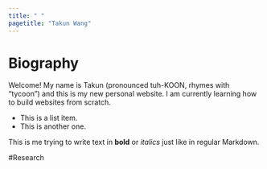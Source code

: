 ```yaml
---
title: " "
pagetitle: "Takun Wang"
---
```


# Biography

Welcome! My name is Takun (pronounced tuh-KOON, rhymes with “tycoon”) and this is my new personal website. I am currently learning how to build websites from scratch.

* This is a list item.
* This is another one.

This is me trying to write text in **bold** or *italics* just like in regular Markdown.


#Research